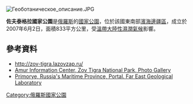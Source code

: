 [[Image:Геоботаническое_описание.JPG|right]]
{{coords|43|35|N|134|16|E|display=title}}

'''佐夫泰格拉國家公園'''是[[俄羅斯|俄羅斯]]的[[國家公園|國家公園]]，位於該國東南部[[濱海邊疆區|濱海邊疆區]]，成立於2007年6月2日，面積833平方公里，受[[溫帶大陸性濕潤氣候|溫帶大陸性濕潤氣候]]影響。

==參考資料==
* http://zov-tigra.lazovzap.ru/ {{Wayback|url=http://zov-tigra.lazovzap.ru/ |date=20151205152412 }} 
* [https://web.archive.org/web/20160304002104/http://amur-heilong.net/aic/en/8/gallery/zov_tiger_gallery/ Amur Information Center, Zov Tigra National Park, Photo Gallery]
* [http://www.fegi.ru/prim/ Primorye, Russia's Maritime Province, Portal.  Far East Geological Laboratory] {{Wayback|url=http://www.fegi.ru/prim/ |date=20151118073227 }}

{{Russia-geo-stub}}
[[Category:俄羅斯國家公園|Category:俄羅斯國家公園]]